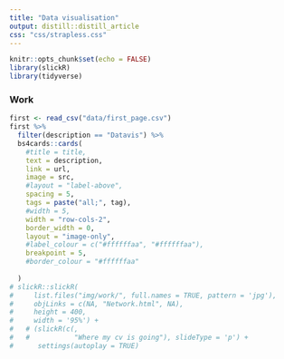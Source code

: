 ```yaml
---
title: "Data visualisation"
output: distill::distill_article
css: "css/strapless.css"
---
```


```r
knitr::opts_chunk$set(echo = FALSE)
library(slickR)
library(tidyverse)
```

### Work
```r
first <- read_csv("data/first_page.csv")
first %>% 
  filter(description == "Datavis") %>%
  bs4cards::cards(
    #title = title,
    text = description,
    link = url,
    image = src,
    #layout = "label-above",
    spacing = 5,
    tags = paste("all;", tag),
    #width = 5,
    width = "row-cols-2",
    border_width = 0,
    layout = "image-only",
    #label_colour = c("#ffffffaa", "#ffffffaa"),
    breakpoint = 5,
    #border_colour = "#ffffffaa"
    
  )
# slickR::slickR(
#     list.files("img/work/", full.names = TRUE, pattern = 'jpg'),
#     objLinks = c(NA, "Network.html", NA),
#     height = 400,
#     width = '95%') +
#   # (slickR(c(,
#   #           "Where my cv is going"), slideType = 'p') + 
#      settings(autoplay = TRUE)
```


<!-- # ```{r} -->
<!-- slickR( -->
<!--      list.files("img/published/",full.names = TRUE, pattern = 'jpg'), -->
<!--      objLinks = c("Topic_modeling.html", "Topic_modeling.html"), -->
<!--      height = 400, -->
<!--      width = '95%') + -->
<!--  #%synch% -->
<!--    # (slickR(c("How articles are connected each other with different subjects", -->
<!--    #           "Data art of chord diagram with watercolour"), slideType = 'p') + -->
<!--       settings(arrows = FALSE, autoplay = TRUE) -->
<!-- ``` -->



<!-- # ```{r} -->
<!-- # slickR( -->
<!-- #     list.files("img/personal/",full.names = TRUE, pattern = 'jpg'), -->
<!-- #     objLinks = c("World_fertility.html", -->
<!-- #                  "Solar_consuption.html"), -->
<!-- #     height = 400, -->
<!-- #     width = '95%') %synch% -->
<!-- #   (slickR(c("World fertility rate", -->
<!-- #             "Household solar consumption in Europe"), slideType = 'p') +  -->
<!-- #      settings(arrows = FALSE, autoplay = TRUE)) -->
<!-- ``` -->

